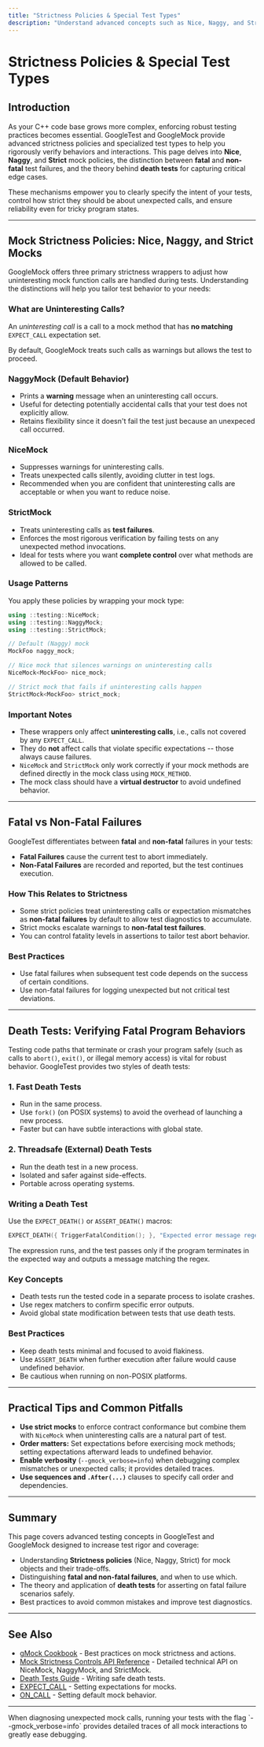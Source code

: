 ```yaml
---
title: "Strictness Policies & Special Test Types"
description: "Understand advanced concepts such as Nice, Naggy, and Strict mock policies, fatal vs non-fatal failures, and the theory behind death tests. These advanced features support enforcing rigor and capturing edge cases in complex code bases."
---
```


# Strictness Policies & Special Test Types

## Introduction

As your C++ code base grows more complex, enforcing robust testing practices becomes essential. GoogleTest and GoogleMock provide advanced strictness policies and specialized test types to help you rigorously verify behaviors and interactions. This page delves into **Nice**, **Naggy**, and **Strict** mock policies, the distinction between **fatal** and **non-fatal** test failures, and the theory behind **death tests** for capturing critical edge cases.

These mechanisms empower you to clearly specify the intent of your tests, control how strict they should be about unexpected calls, and ensure reliability even for tricky program states.

---

## Mock Strictness Policies: Nice, Naggy, and Strict Mocks

GoogleMock offers three primary strictness wrappers to adjust how uninteresting mock function calls are handled during tests. Understanding the distinctions will help you tailor test behavior to your needs:

### What are Uninteresting Calls?

An *uninteresting call* is a call to a mock method that has **no matching** `EXPECT_CALL` expectation set.

By default, GoogleMock treats such calls as warnings but allows the test to proceed.

### NaggyMock (Default Behavior)

- Prints a **warning** message when an uninteresting call occurs.
- Useful for detecting potentially accidental calls that your test does not explicitly allow.
- Retains flexibility since it doesn't fail the test just because an unexpeced call occurred.

### NiceMock

- Suppresses warnings for uninteresting calls.
- Treats unexpected calls silently, avoiding clutter in test logs.
- Recommended when you are confident that uninteresting calls are acceptable or when you want to reduce noise.

### StrictMock

- Treats uninteresting calls as **test failures**.
- Enforces the most rigorous verification by failing tests on any unexpected method invocations.
- Ideal for tests where you want **complete control** over what methods are allowed to be called.

### Usage Patterns

You apply these policies by wrapping your mock type:

```cpp
using ::testing::NiceMock;
using ::testing::NaggyMock;
using ::testing::StrictMock;

// Default (Naggy) mock
MockFoo naggy_mock;

// Nice mock that silences warnings on uninteresting calls
NiceMock<MockFoo> nice_mock;

// Strict mock that fails if uninteresting calls happen
StrictMock<MockFoo> strict_mock;
```

### Important Notes

- These wrappers only affect **uninteresting calls**, i.e., calls not covered by any `EXPECT_CALL`.
- They do **not** affect calls that violate specific expectations -- those always cause failures.
- `NiceMock` and `StrictMock` only work correctly if your mock methods are defined directly in the mock class using `MOCK_METHOD`.
- The mock class should have a **virtual destructor** to avoid undefined behavior.

---

## Fatal vs Non-Fatal Failures

GoogleTest differentiates between **fatal** and **non-fatal** failures in your tests:

- **Fatal Failures** cause the current test to abort immediately.
- **Non-Fatal Failures** are recorded and reported, but the test continues execution.

### How This Relates to Strictness

- Some strict policies treat uninteresting calls or expectation mismatches as **non-fatal failures** by default to allow test diagnostics to accumulate.
- Strict mocks escalate warnings to **non-fatal test failures**.
- You can control fatality levels in assertions to tailor test abort behavior.

### Best Practices

- Use fatal failures when subsequent test code depends on the success of certain conditions.
- Use non-fatal failures for logging unexpected but not critical test deviations.

---

## Death Tests: Verifying Fatal Program Behaviors

Testing code paths that terminate or crash your program safely (such as calls to `abort()`, `exit()`, or illegal memory access) is vital for robust behavior. GoogleTest provides two styles of death tests:

### 1. Fast Death Tests

- Run in the same process.
- Use `fork()` (on POSIX systems) to avoid the overhead of launching a new process.
- Faster but can have subtle interactions with global state.

### 2. Threadsafe (External) Death Tests

- Run the death test in a new process.
- Isolated and safer against side-effects.
- Portable across operating systems.


### Writing a Death Test

Use the `EXPECT_DEATH()` or `ASSERT_DEATH()` macros:

```cpp
EXPECT_DEATH({ TriggerFatalCondition(); }, "Expected error message regex");
```

The expression runs, and the test passes only if the program terminates in the expected way and outputs a message matching the regex.

### Key Concepts

- Death tests run the tested code in a separate process to isolate crashes.
- Use regex matchers to confirm specific error outputs.
- Avoid global state modification between tests that use death tests.

### Best Practices

- Keep death tests minimal and focused to avoid flakiness.
- Use `ASSERT_DEATH` when further execution after failure would cause undefined behavior.
- Be cautious when running on non-POSIX platforms.

---

## Practical Tips and Common Pitfalls

- **Use strict mocks** to enforce contract conformance but combine them with `NiceMock` when uninteresting calls are a natural part of test.
- **Order matters:** Set expectations before exercising mock methods; setting expectations afterward leads to undefined behavior.
- **Enable verbosity** (`--gmock_verbose=info`) when debugging complex mismatches or unexpected calls; it provides detailed traces.
- **Use sequences and `.After(...)`** clauses to specify call order and dependencies.

---

## Summary

This page covers advanced testing concepts in GoogleTest and GoogleMock designed to increase test rigor and coverage:

- Understanding **Strictness policies** (Nice, Naggy, Strict) for mock objects and their trade-offs.
- Distinguishing **fatal and non-fatal failures**, and when to use which.
- The theory and application of **death tests** for asserting on fatal failure scenarios safely.
- Best practices to avoid common mistakes and improve test diagnostics.

---

## See Also

- [gMock Cookbook](https://google.github.io/googletest/gmock_cook_book.html) - Best practices on mock strictness and actions.
- [Mock Strictness Controls API Reference](https://google.github.io/googletest/api/gmock_8h.html#Strictness_Controls) - Detailed technical API on NiceMock, NaggyMock, and StrictMock.
- [Death Tests Guide](https://google.github.io/googletest/primer.html#death-tests) - Writing safe death tests.
- [EXPECT_CALL](https://google.github.io/googletest/reference/mocking.html#EXPECT_CALL) - Setting expectations for mocks.
- [ON_CALL](https://google.github.io/googletest/reference/mocking.html#ON_CALL) - Setting default mock behavior.

---

<Callout title="Tip" type="info">
When diagnosing unexpected mock calls, running your tests with the flag `--gmock_verbose=info` provides detailed traces of all mock interactions to greatly ease debugging.
</Callout>
